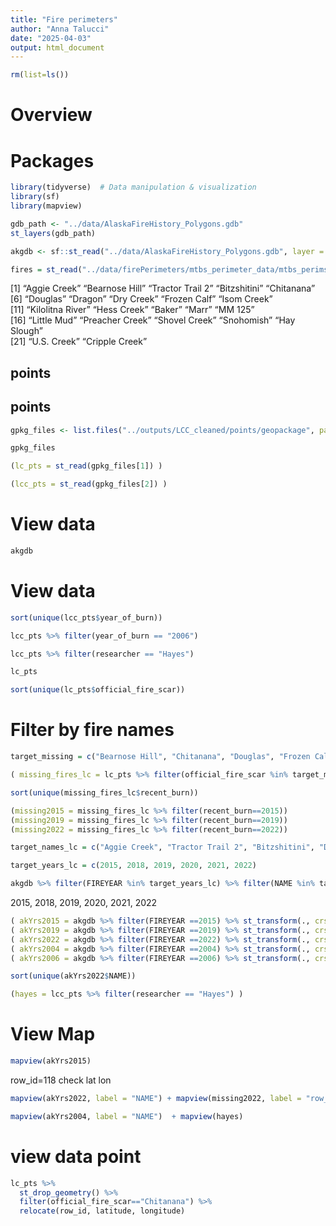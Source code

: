 ```yaml
---
title: "Fire perimeters"
author: "Anna Talucci"
date: "2025-04-03"
output: html_document
---
```



```r
rm(list=ls())
```

# Overview




# Packages

```r
library(tidyverse)  # Data manipulation & visualization
library(sf)
library(mapview)
```

```r
gdb_path <- "../data/AlaskaFireHistory_Polygons.gdb"
st_layers(gdb_path)
```

```r
akgdb <- sf::st_read("../data/AlaskaFireHistory_Polygons.gdb", layer = "AK_fire_location_polygons_AKAlbersNAD83")

```


```r
fires = st_read("../data/firePerimeters/mtbs_perimeter_data/mtbs_perims_DD.shp", "mtbs_perims_DD")
```
 [1] "Aggie Creek"     "Bearnose Hill"   "Tractor Trail 2" "Bitzshitini"     "Chitanana"      
 [6] "Douglas"         "Dragon"          "Dry Creek"       "Frozen Calf"     "Isom Creek"     
[11] "Kilolitna River" "Hess Creek"      "Baker"           "Marr"            "MM 125"         
[16] "Little Mud"      "Preacher Creek"  "Shovel Creek"    "Snohomish"       "Hay Slough"     
[21] "U.S. Creek"      "Cripple Creek"  

## points

## points

```r
gpkg_files <- list.files("../outputs/LCC_cleaned/points/geopackage", pattern='.gpkg$', full.names=TRUE)
```

```r
gpkg_files
```

```r
(lc_pts = st_read(gpkg_files[1]) )

(lcc_pts = st_read(gpkg_files[2]) )


```

# View data

```r
akgdb
```


# View data

```r
sort(unique(lcc_pts$year_of_burn))
```

```r
lcc_pts %>% filter(year_of_burn == "2006")
```

```r
lcc_pts %>% filter(researcher == "Hayes") 
```

```r
lc_pts
```


```r
sort(unique(lc_pts$official_fire_scar))
```

# Filter by fire names

```r
target_missing = c("Bearnose Hill", "Chitanana", "Douglas", "Frozen Calf", "U. S. Creek")
```



```r
( missing_fires_lc = lc_pts %>% filter(official_fire_scar %in% target_missing) )
```

```r
sort(unique(missing_fires_lc$recent_burn))
```

```r
(missing2015 = missing_fires_lc %>% filter(recent_burn==2015))
(missing2019 = missing_fires_lc %>% filter(recent_burn==2019))
(missing2022 = missing_fires_lc %>% filter(recent_burn==2022))
```
```r
target_names_lc = c("Aggie Creek", "Tractor Trail 2", "Bitzshitini", "Dragon", "Dry Creek", "Isom Creek", "Kilolitna River", "Hess Creek", "Baker", "Marr", "MM 125", "Little Mud", "Preacher Creek", "Shovel Creek", "Snohomish", "Hay Slough", "Cripple Creek", "U. S. Creek", "Bearnose Hill ",  "Frozen Calf ", "Chitanana ", "Douglas ")
```

```r
target_years_lc = c(2015, 2018, 2019, 2020, 2021, 2022)
```

```r
akgdb %>% filter(FIREYEAR %in% target_years_lc) %>% filter(NAME %in% target_names_lc)
```
2015, 2018, 2019, 2020, 2021, 2022
```r
( akYrs2015 = akgdb %>% filter(FIREYEAR ==2015) %>% st_transform(., crs=4326) )
( akYrs2019 = akgdb %>% filter(FIREYEAR ==2019) %>% st_transform(., crs=4326) )
( akYrs2022 = akgdb %>% filter(FIREYEAR ==2022) %>% st_transform(., crs=4326) )
( akYrs2004 = akgdb %>% filter(FIREYEAR ==2004) %>% st_transform(., crs=4326) )
( akYrs2006 = akgdb %>% filter(FIREYEAR ==2006) %>% st_transform(., crs=4326) )
```

```r
sort(unique(akYrs2022$NAME))
```

```r
(hayes = lcc_pts %>% filter(researcher == "Hayes") )
```
# View Map

```r
mapview(akYrs2015)
```


row_id=118 check lat lon
```r
mapview(akYrs2022, label = "NAME") + mapview(missing2022, label = "row_id")
```

```r
mapview(akYrs2004, label = "NAME")  + mapview(hayes)
```

# view data point

```r
lc_pts %>% 
  st_drop_geometry() %>% 
  filter(official_fire_scar=="Chitanana") %>%
  relocate(row_id, latitude, longitude)
```



